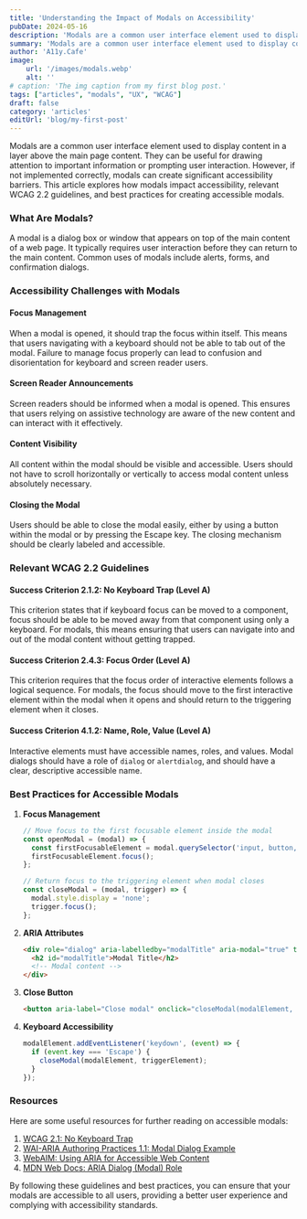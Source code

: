 ```yaml
---
title: 'Understanding the Impact of Modals on Accessibility'
pubDate: 2024-05-16
description: 'Modals are a common user interface element used to display content in a layer above the main page content.'
summary: 'Modals are a common user interface element used to display content in a layer above the main page content. They can be useful for drawing attention to important information or prompting user interaction.'
author: 'A11y.Cafe'
image:
    url: '/images/modals.webp'
    alt: ''
# caption: 'The img caption from my first blog post.'
tags: ["articles", "modals", "UX", "WCAG"]
draft: false
category: 'articles'
editUrl: 'blog/my-first-post'
---
```


Modals are a common user interface element used to display content in a layer above the main page content. They can be useful for drawing attention to important information or prompting user interaction. However, if not implemented correctly, modals can create significant accessibility barriers. This article explores how modals impact accessibility, relevant WCAG 2.2 guidelines, and best practices for creating accessible modals.

### What Are Modals?

A modal is a dialog box or window that appears on top of the main content of a web page. It typically requires user interaction before they can return to the main content. Common uses of modals include alerts, forms, and confirmation dialogs.

### Accessibility Challenges with Modals

#### Focus Management

When a modal is opened, it should trap the focus within itself. This means that users navigating with a keyboard should not be able to tab out of the modal. Failure to manage focus properly can lead to confusion and disorientation for keyboard and screen reader users.

#### Screen Reader Announcements

Screen readers should be informed when a modal is opened. This ensures that users relying on assistive technology are aware of the new content and can interact with it effectively.

#### Content Visibility

All content within the modal should be visible and accessible. Users should not have to scroll horizontally or vertically to access modal content unless absolutely necessary.

#### Closing the Modal

Users should be able to close the modal easily, either by using a button within the modal or by pressing the Escape key. The closing mechanism should be clearly labeled and accessible.

### Relevant WCAG 2.2 Guidelines

#### Success Criterion 2.1.2: No Keyboard Trap (Level A)

This criterion states that if keyboard focus can be moved to a component, focus should be able to be moved away from that component using only a keyboard. For modals, this means ensuring that users can navigate into and out of the modal content without getting trapped.

#### Success Criterion 2.4.3: Focus Order (Level A)

This criterion requires that the focus order of interactive elements follows a logical sequence. For modals, the focus should move to the first interactive element within the modal when it opens and should return to the triggering element when it closes.

#### Success Criterion 4.1.2: Name, Role, Value (Level A)

Interactive elements must have accessible names, roles, and values. Modal dialogs should have a role of `dialog` or `alertdialog`, and should have a clear, descriptive accessible name.

### Best Practices for Accessible Modals

1. **Focus Management**
   ```javascript
   // Move focus to the first focusable element inside the modal
   const openModal = (modal) => {
     const firstFocusableElement = modal.querySelector('input, button, textarea, select, a[href]');
     firstFocusableElement.focus();
   };

   // Return focus to the triggering element when modal closes
   const closeModal = (modal, trigger) => {
     modal.style.display = 'none';
     trigger.focus();
   };
   ```

2. **ARIA Attributes**
   ```html
   <div role="dialog" aria-labelledby="modalTitle" aria-modal="true" tabindex="-1">
     <h2 id="modalTitle">Modal Title</h2>
     <!-- Modal content -->
   </div>
   ```

3. **Close Button**
   ```html
   <button aria-label="Close modal" onclick="closeModal(modalElement, triggerElement)">Close</button>
   ```

4. **Keyboard Accessibility**
   ```javascript
   modalElement.addEventListener('keydown', (event) => {
     if (event.key === 'Escape') {
       closeModal(modalElement, triggerElement);
     }
   });
   ```

### Resources

Here are some useful resources for further reading on accessible modals:

1. <a href="https://www.w3.org/WAI/WCAG21/Understanding/no-keyboard-trap.html" target="_blank">WCAG 2.1: No Keyboard Trap</a>
2. <a href="https://www.w3.org/TR/wai-aria-practices-1.1/examples/dialog-modal/dialog.html" target="_blank">WAI-ARIA Authoring Practices 1.1: Modal Dialog Example</a>
3. <a href="https://webaim.org/techniques/aria/" target="_blank">WebAIM: Using ARIA for Accessible Web Content</a>
4. <a href="https://developer.mozilla.org/en-US/docs/Web/Accessibility/ARIA/Roles/dialog_role" target="_blank">MDN Web Docs: ARIA Dialog (Modal) Role</a>

By following these guidelines and best practices, you can ensure that your modals are accessible to all users, providing a better user experience and complying with accessibility standards.